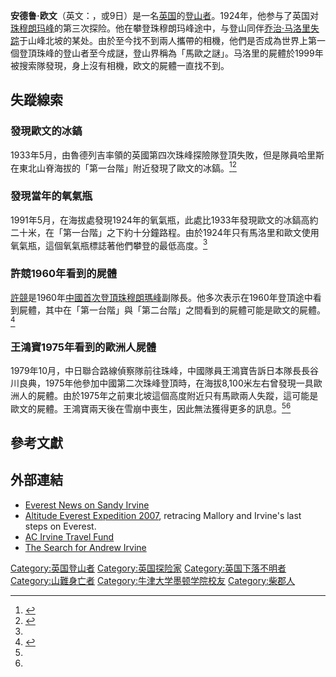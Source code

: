 {{expand|time=2014-07-26T04:30:14+00:00}}
{{noteTA
|1 = zh-cn:珠穆朗玛峰; zh-hk:珠穆朗瑪峰; zh-tw:聖母峰; zh-sg:珠穆朗玛峰
|2 = zh-cn:珠峰; zh-tw:聖母峰; zh-hk:珠峰; zh-sg:珠峰
}}
{{Infobox person
| name = 安德鲁·欧文
| image = AndrewIrvine.jpg
| imagesize = 172px
| birth_date = {{birth date|1902|4|8|df=y}}
| birth_place = [[英格兰|英格兰]][[柴郡|柴郡]][[伯肯黑德|伯肯黑德]]
| death_date = 1924年6月8日或9日（22岁）
| death_place = [[珠穆朗玛峰|珠穆朗玛峰]]北面
| occupation = [[牛津大学墨顿学院|牛津大学墨顿学院]]学生
| footnotes = 
}}

'''安德鲁·欧文'''（英文：{{lang|en|Andrew "Sandy" Comyn Irvine}}，{{bd|1902年|4月8日|1924年|6月8日|catIdx=I}}或9日）是一名[[英国|英国]]的[[登山|登山者]]。1924年，他参与了英国对[[珠穆朗玛峰|珠穆朗玛峰]]的第三次探险。他在攀登珠穆朗玛峰途中，与登山同伴[[乔治·马洛里|乔治·马洛里]][[失蹤者|失踪]]于山峰北坡的某处。由於至今找不到兩人攜帶的相機，他們是否成為世界上第一個登頂珠峰的登山者至今成謎，登山界稱為「馬歐之謎」。马洛里的屍體於1999年被搜索隊發現，身上沒有相機，欧文的屍體一直找不到。

==失蹤線索==
===發現歐文的冰鎬===
1933年5月，由魯德列吉率領的英國第四次珠峰探險隊登頂失敗，但是隊員哈里斯在東北山脊海拔{{convert|27725|ft}}的「第一台階」附近發現了歐文的冰鎬。<ref name="affimer">{{Cite web|title=Jochen Hemmleb: First Traces: 1933-1991|url=http://affimer.mountainguides.com/hemmleb3.html|publisher=American Foundation For International Mountaineering, Exploration, and Research|access-date=2017-10-25|archive-date=2017-10-26|archive-url=https://web.archive.org/web/20171026001503/http://affimer.mountainguides.com/hemmleb3.html|dead-url=no}}</ref><ref name="中國西藏">{{Cite web|title=谁是登顶珠峰第一人 马·欧之谜有待解开|url=http://tech.sina.com.cn/d/2005-03-10/1811547284.shtml|accessdate=2020-12-13|date=2005-03-10|publisher=新浪网|archive-date=2019-06-10|archive-url=https://web.archive.org/web/20190610121456/http://tech.sina.com.cn/d/2005-03-10/1811547284.shtml|dead-url=no}}</ref>

===發現當年的氧氣瓶===
1991年5月，在海拔{{convert|27800|ft|m|sigfig=4}}處發現1924年的氧氣瓶，此處比1933年發現歐文的冰鎬高約二十米，在「第一台階」之下約十分鐘路程。由於1924年只有馬洛里和歐文使用氧氣瓶，這個氧氣瓶標誌著他們攀登的最低高度。<ref name="affimer" />

===許競1960年看到的屍體===
[[許競|許競]]是1960年[[中国人的首次登顶珠穆朗玛峰|中國首次登頂珠穆朗瑪峰]]副隊長。他多次表示在1960年登頂途中看到屍體，其中在「第一台階」與「第二台階」之間看到的屍體可能是歐文的屍體。<ref>{{Cite web|title=Mallory and Irvine The Final Chapter: Xi Jing|url=http://www.everestnews2004.com/malloryandirvine2004/stories2004/xijing12142004.htm|date=2004-12-14|publisher=Everest News|access-date=2017-10-25|archive-date=2020-01-08|archive-url=https://web.archive.org/web/20200108130256/http://www.everestnews2004.com/malloryandirvine2004/stories2004/xijing12142004.htm|dead-url=no}}</ref>

===王鴻寶1975年看到的歐洲人屍體===
1979年10月，中日聯合路線偵察隊前往珠峰，中國隊員王鴻寶告訴日本隊長長谷川良典，1975年他參加中國第二次珠峰登頂時，在海拔8,100米左右曾發現一具歐洲人的屍體。由於1975年之前東北坡這個高度附近只有馬歐兩人失蹤，這可能是歐文的屍體。王鴻寶兩天後在雪崩中喪生，因此無法獲得更多的訊息。<ref name="affimer" /><ref name="中國西藏" />

==參考文獻==
{{Reflist}}

==外部連結==
* [http://www.everestnews2004.com/malloryandirvine2004/sandyirvinefinal2004.htm Everest News on Sandy Irvine] {{Wayback|url=http://www.everestnews2004.com/malloryandirvine2004/sandyirvinefinal2004.htm |date=20050408043425 }}
* [https://web.archive.org/web/20070512131851/http://www.ueverest.com/ Altitude Everest Expedition 2007], retracing Mallory and Irvine's last steps on Everest.
* [http://users.ox.ac.uk/~acirvine/ AC Irvine Travel Fund] {{Wayback|url=http://users.ox.ac.uk/~acirvine/ |date=20200220230331 }}
* [http://www.velocitypress.com/CopyIrvine.shtml The Search for Andrew Irvine] {{Wayback|url=http://www.velocitypress.com/CopyIrvine.shtml |date=20091231004832 }}

{{Authority control}}
{{DEFAULTSORT: Irvine, Andrew}}
[[Category:英国登山者|Category:英国登山者]]
[[Category:英国探险家|Category:英国探险家]]
[[Category:英国下落不明者|Category:英国下落不明者]]
[[Category:山難身亡者|Category:山難身亡者]]
[[Category:牛津大学墨顿学院校友|Category:牛津大学墨顿学院校友]]
[[Category:柴郡人|Category:柴郡人]]